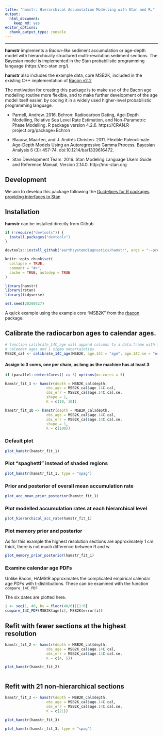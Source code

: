 ```yaml
---
title: "hamstr: Hierarchical Accumulation Modelling with Stan and R."
output: 
  html_document: 
    keep_md: yes
editor_options: 
  chunk_output_type: console
---
```


-------------------------------

**hamstr** implements a *Bacon-like* sediment accumulation or age-depth model with hierarchically structured multi-resolution sediment sections. The Bayesian model is implemented in the Stan probabilistic  programming language (https://mc-stan.org/). 


**hamstr** also includes the example data, core MSB2K, included in the existing C++ implementation of [Bacon v2.2](http://www.chrono.qub.ac.uk/blaauw/bacon.html)


The motivation for creating this package is to make use of the Bacon age modelling routine more flexible, and to make further development of the age model itself easier, by coding it in a widely used higher-level probabilistic programming language.


*  Parnell, Andrew. 2016. Bchron: Radiocarbon Dating, Age-Depth Modelling, Relative Sea Level Rate Estimation, and Non-Parametric Phase Modelling. R package version 4.2.6. https://CRAN.R-project.org/package=Bchron

*  Blaauw, Maarten, and J. Andrés Christen. 2011. Flexible Paleoclimate Age-Depth Models Using an Autoregressive Gamma Process. Bayesian Analysis 6 (3): 457-74. doi:10.1214/ba/1339616472.

*  Stan Development Team. 2016. Stan Modeling Language Users Guide and Reference Manual, Version 2.14.0.   http://mc-stan.org


## Development

We aim to develop this package following the [Guidelines for R packages providing interfaces to Stan](https://cran.r-project.org/web/packages/rstantools/vignettes/developer-guidelines.html)



## Installation

**hamstr** can be installed directly from Github

```r
if (!require("devtools")) {
  install.packages("devtools")
}

devtools::install_github("earthsystemdiagnostics/hamstr", args = "--preclean", build_vignettes = FALSE)
```



```r
knitr::opts_chunk$set(
  collapse = TRUE,
  comment = "#>",
  cache = TRUE, autodep = TRUE
)
```

```r
library(hamstr)
library(rstan)
library(tidyverse)

set.seed(20200827)
```


A quick example using the example core "MSB2K" from the [rbacon](https://cran.r-project.org/web/packages/rbacon/index.html) package.


## Calibrate the radiocarbon ages to calendar ages.

```r
# function calibrate_14C_age will append columns to a data.frame with the 
# calendar ages and 1 sigma uncertainties
MSB2K_cal <- calibrate_14C_age(MSB2K, age.14C = "age", age.14C.se = "error")
```

#### Assign to 3 cores, one per chain, as long as the machine has at least 3

```r
if (parallel::detectCores() >= 3) options(mc.cores = 3)
```

```r
hamstr_fit_1 <- hamstr(depth = MSB2K_cal$depth,
                   obs_age = MSB2K_cal$age.14C.cal,
                   obs_err = MSB2K_cal$age.14C.cal.se,
                   shape = 1,
                   K = c(10, 10))

hamstr_fit_1b <- hamstr(depth = MSB2K_cal$depth,
                   obs_age = MSB2K_cal$age.14C.cal,
                   obs_err = MSB2K_cal$age.14C.cal.se,
                   shape = 1,
                   K = c(100))
```


### Default plot

```r
plot_hamstr(hamstr_fit_1)
```

### Plot "spaghetti" instead of shaded regions

```r
plot_hamstr(hamstr_fit_1, type = "spag")
```

### Prior and posterior of overall mean accumulation rate

```r
plot_acc_mean_prior_posterior(hamstr_fit_1)
```

### Plot modelled accumulation rates at each hierarchical level

```r
plot_hierarchical_acc_rate(hamstr_fit_1)
```


### Plot memory prior and posterior

As for this example the highest resolution sections are approximately 1 cm thick, there is not much difference between R and w. 

```r
plot_memory_prior_posterior(hamstr_fit_1)
```


### Examine calendar age PDFs

Unlike Bacon, HAMStR approximates the complicated empirical calendar age PDFs with t-distributions. These can be examined with the function `compare_14C_PDF`

The six dates are plotted here.

```r
i <- seq(1, 40, by = floor(40/6))[1:6]
compare_14C_PDF(MSB2K$age[i], MSB2K$error[i])
```


## Refit with fewer sections at the highest resolution


```r
hamstr_fit_2 <- hamstr(depth = MSB2K_cal$depth,
                   obs_age = MSB2K_cal$age.14C.cal,
                   obs_err = MSB2K_cal$age.14C.cal.se,
                   K = c(4, 5))
```

```r
plot_hamstr(hamstr_fit_2)
```

```r

```


## Refit with 21 non-hierarchical sections

```r
hamstr_fit_3 <- hamstr(depth = MSB2K_cal$depth,
                   obs_age = MSB2K_cal$age.14C.cal,
                   obs_err = MSB2K_cal$age.14C.cal.se,
                   K = c(21))
```

```r
plot_hamstr(hamstr_fit_3)
```

```r
plot_hamstr(hamstr_fit_3, type = "spag")
```
